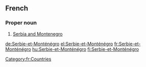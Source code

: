 ==French==

===Proper noun===
{{head|fr|proper noun|head=[[Serbie]]-et-[[Monténégro]]|sort=serbie et montenegro}}

# [[Serbia and Montenegro]]

[[Category:fr:Countries]]

[[de:Serbie-et-Monténégro]]
[[el:Serbie-et-Monténégro]]
[[fr:Serbie-et-Monténégro]]
[[hu:Serbie-et-Monténégro]]
[[fi:Serbie-et-Monténégro]]